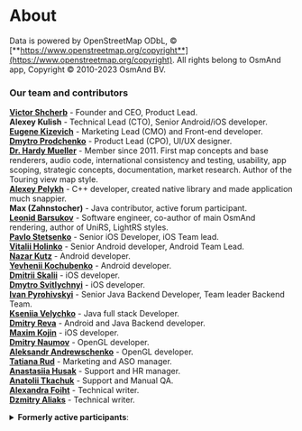 # About
Data is powered by OpenStreetMap ODbL, &#169; [**https://www.openstreetmap.org/copyright**](https://www.openstreetmap.org/copyright).
All rights belong to OsmAnd app, Copyright &#169; 2010-2023 OsmAnd BV.

### Our team and contributors
[**Victor Shcherb**](https://github.com/vshcherb) - Founder and CEO, Product Lead.  
**Alexey Kulish** - Technical Lead (CTO), Senior Android/iOS developer.  
[**Eugene Kizevich**](http://github.com/EugeneZmeuk) - Marketing Lead (CMO) and Front-end developer.  
[**Dmytro Prodchenko**](https://github.com/dmpr0) - Product Lead (CPO), UI/UX designer.  
[**Dr. Hardy Mueller**](https://github.com/sonora) - Member since 2011. First map concepts and base renderers, audio code, international consistency and testing, usability, app scoping, strategic concepts, documentation, market research. Author of the Touring view map style.  
[**Alexey Pelykh**](https://github.com/alexey-pelykh) - C++ developer, created native library and made application much snappier.  
**Max (Zahnstocher)** - Java contributor, active forum participant.  
[**Leonid Barsukov**](https://github.com/xmd5a2) - Software engineer, co-author of main OsmAnd rendering, author of UniRS, LightRS styles.  
[**Pavlo Stetsenko**](https://github.com/PaulStets) - Senior iOS Developer, iOS Team lead.  
[**Vitalii Holinko**](https://github.com/Chumva) - Senior Android developer, Android Team Lead.   
[**Nazar Kutz**](https://github.com/nazar-kutz) - Android developer.  
[**Yevhenii Kochubenko**](https://github.com/0xRe1nk0) - Android developer.   
[**Dmitrii Skalii**](https://github.com/Skalii) - iOS developer.  
[**Dmytro Svitlychnyi**](https://github.com/DmitrySvetlichny) - iOS developer.   
[**Ivan Pyrohivskyi**](https://github.com/ivanPyrohivskyi) - Senior Java Backend Developer, Team leader Backend Team.  
[**Kseniia Velychko**](https://github.com/alisa911) - Java full stack Developer.  
[**Dmitry Reva**](https://github.com/Dima-1) - Android and Java Backend developer.  
[**Maxim Kojin**](https://github.com/nnngrach) - iOS developer.    
[**Dmitry Naumov**](https://github.com/cepprice) - OpenGL developer.   
[**Aleksandr Andrewschenko**](https://github.com/Andrewschenko) - OpenGL developer.  
[**Tatiana Rud**](https://github.com/TatianaRud) - Marketing and ASO manager.  
[**Anastasiia Husak**](https://github.com/anastasiia936) - Support and HR manager.  
[**Anatolii Tkachuk**](https://github.com/Zirochkabila) - Support and Manual QA.   
[**Alexandra Foiht**](https://github.com/shurasmiling) - Technical writer.  
[**Dzmitry Aliaks**](https://github.com/DmitryAlexei) - Technical writer.  


<details><summary> <b>Formerly active participants</b>:</summary><br />
<b>Denis (bars)</b> - Java developer, worked mostly on new UI and usability.<br /><b>Dusan Kazik</b> - One of the first contributors.<br /><b>Andre Van Atten</b> - Project supporter, active forum participant, one of the first users.<br /><b>Yvecai</b> - Main contributor to Contour lines and Hillshade maps.<br /><b>Pavol Zibrita</b> - First contributor and developer of some utilities.<br /><b>Harry van der Wolf</b> - Contributor (contribute to country boundaries + configuration file + address files and else), active forum participant.<br /> <a href="https://github.com/MadWasp79"><b>Denis Kolomiets</b></a> - Android and Backend developer. <br /><b>Yurii Mazurevych</b> - Android developer, all parts of application.<br /><b>Alexander Sytnyk</b> - Android developer, all parts of application.  
</details>
